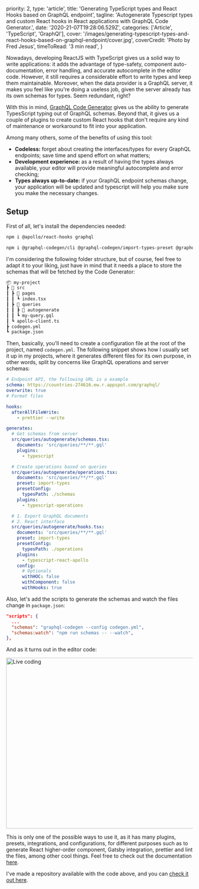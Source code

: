   priority: 2,
  type: 'article',
  title:
    'Generating TypeScript types and React Hooks based on GraphQL endpoint',
  tagline:
    'Autogenerate Typescript types and custom React hooks in React applications with GraphQL Code Generator.',
  date: '2020-21-07T19:28:06.529Z',
  categories: ['Article', 'TypeScript', 'GraphQl'],
  cover:
    '/images/generating-typescript-types-and-react-hooks-based-on-graphql-endpoint/cover.jpg',
  coverCredit: 'Photo by Fred Jesus',
  timeToRead: '3 min read',
}

Nowadays, developing ReactJS with TypeScript gives us a solid way to write applications: it adds the advantage of type-safety, component auto-documentation, error handling, and accurate autocomplete in the editor code. However, it still requires a considerable effort to write types and keep them maintainable. Moreover, when the data provider is a GraphQL server, it makes you feel like you're doing a useless job, given the server already has its own schemas for types. Seem redundant, right?

With this in mind, [GraphQL Code Generator](https://graphql-code-generator.com/) gives us the ability to generate TypesScript typing out of GraphQL schemas. Beyond that, it gives us a couple of plugins to create custom React hooks that don't require any kind of maintenance or workaround to fit into your application.

Among many others, some of the benefits of using this tool:

- **Codeless:** forget about creating the interfaces/types for every GraphQL endpoints; save time and spend effort on what matters;
- **Development experience:** as a result of having the types always available, your editor will provide meaningful autocomplete and error checking;
- **Types always up-to-date:** if your GraphQL endpoint schemas change, your application will be updated and typescript will help you make sure you make the necessary changes.

## Setup

First of all, let's install the dependencies needed:

```sh
npm i @apollo/react-hooks graphql
```

```sh
npm i @graphql-codegen/cli @graphql-codegen/import-types-preset @graphql-codegen/typescript @graphql-codegen/typescript-operations @graphql-codegen/typescript-react --save-dev
```

I'm considering the following folder structure, but of course, feel free to adapt it to your liking, just have in mind that it needs a place to store the schemas that will be fetched by the Code Generator:

```md
📦 my-project
┣ 📂 src
┃ ┣ 📂 pages
┃ ┃ ┗ index.tsx
┃ ┣ 📂 queries
┃ ┃ ┣ 📂 autogenerate
┃ ┃ ┗ my-query.gql
┃ ┗ apollo-client.ts
┣ codegen.yml
┗ package.json
```

Then, basically, you'll need to create a configuration file at the root of the project, named `codegen.yml`. The following snippet shows how I usually set it up in my projects, where it generates different files for its own purpose, in other words, split by concerns like GraphQL operations and server schemas:

```yaml
# Endpoint API, the following URL is a example
schema: https://countries-274616.ew.r.appspot.com/graphql/
overwrite: true
# Format files

hooks:
  afterAllFileWrite:
    - prettier --write

generates:
  # Get schemas from server
  src/queries/autogenerate/schemas.tsx:
    documents: 'src/queries/**/**.gql'
    plugins:
      - typescript

  # Create operations based on queries
  src/queries/autogenerate/operations.tsx:
    documents: 'src/queries/**/**.gql'
    preset: import-types
    presetConfig:
      typesPath: ./schemas
    plugins:
      - typescript-operations

  # 1. Export GraphQL documents
  # 2. React interface
  src/queries/autogenerate/hooks.tsx:
    documents: 'src/queries/**/**.gql'
    preset: import-types
    presetConfig:
      typesPath: ./operations
    plugins:
      - typescript-react-apollo
    config:
      # Optionals
      withHOC: false
      withComponent: false
      withHooks: true
```

Also, let's add the scripts to generate the schemas and watch the files change in `package.json`:

```json
"scripts": {
  ...
  "schemas": "graphql-codegen --config codegen.yml",
  "schemas:watch": "npm run schemas -- --watch",
},
```

And as it turns out in the editor code:

<img
  src="/images/generating-typescript-types-and-react-hooks-based-on-graphql-endpoint/live-coding.gif"
  alt="Live coding"
  width="800"
  height="461"
/>

This is only one of the possible ways to use it, as it has many plugins, presets, integrations, and configurations, for different purposes such as to generate React higher-order component, Gatsby integration, prettier and lint the files, among other cool things. Feel free to check out the documentation [here](https://graphql-code-generator.com/).

I've made a repository available with the code above, and you can [check it out here](https://github.com/danilowoz/ts-gql-jsx).
